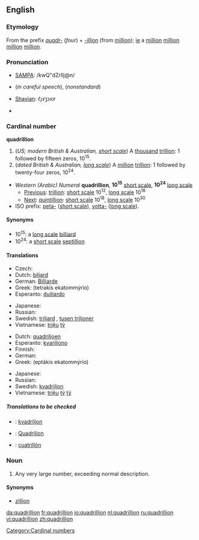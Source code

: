 {{see|Quadrillion}}
==English==
{{wikipedia|long and short scales}}

===Etymology===
From the prefix ''[[quadr-]]'' (''four'') + ''[[-illion]]'' (from [[million]]); [[ie]] a [[million]] [[million]] [[million]] [[million]].

===Pronunciation===
*[[w:SAMPA|SAMPA]]: /kwQ"dZrIlj@n/
*{{IPA|/kwɒˈdɹɪljən/}} (''in careful speech''), {{IPAchar|/kwɒˈʤɹɪljən/}} (''nonstandard'')
*[[w:Image:Shavian alphabet|Shavian]]: &#x10452;&#x10462;&#x1046d;&#x10461;&#x1046e;&#x10466;&#x10464;&#x1047e;
* {{audio|en-us-quadrillion.ogg|Audio (US)}}
*:{{rhymes|ɪljən}}

===Cardinal number===
'''quadrillion'''

# (''US; modern British & Australian, [[w:Long and short scales|short scale]]'') A [[thousand]] [[trillion]]: 1 followed by fifteen zeros, 10<sup>15</sup>.
# (''dated British & Australian, [[w:Long and short scales|long scale]]'') A [[million]] [[trillion]]: 1 followed by twenty-four zeros, 10<sup>24</sup>.

*''Western (Arabic) Numeral'' '''quadrillion''', '''10<sup>15</sup>''' [[w:Long and short scales|short scale]], '''10<sup>24</sup>''' [[w:Long and short scales|long scale]]
**[[Previous]]: [[trillion]]: [[w:Long and short scales|short scale]] 10<sup>12</sup>, [[w:Long and short scales|long scale]] 10<sup>18</sup>
**[[Next]]: [[quintillion]]: [[w:Long and short scales|short scale]] 10<sup>18</sup>, [[w:Long and short scales|long scale]] 10<sup>30</sup>
*ISO prefix: [[peta-]] ([[w:Long and short scales|short scale]]), [[yotta-]] ([[w:Long and short scales|long scale]]).

====Synonyms====
*10<sup>15</sup>: a [[w:Long and short scales|long scale]] [[billiard]]
*10<sup>24</sup>: a [[w:Long and short scales|short scale]] [[septillion]]

====Translations====
{{trans-top|a thousand trillion, 10<sup>15</sup>}}
* Czech: {{t-|cs|biliarda|f}}
* Dutch: [[biljard]]
* German: [[Billiarde]]
* Greek: {{t|el|τετράκις εκατομμύριο|n|sc=Grek}} (tetrakis ekatommýrio)
* Esperanto: [[duiliardo]]
{{trans-mid}}
* Japanese: {{t|ja|千兆|tr=senchō|sc=Jpan}}
* Russian: {{t-|ru|квадриллион|m|tr=kvadrillión|sc=Cyrl}}
* Swedish: [[triljard]] {{c}}, [[tusen triljoner]] {{c|p}}
* Vietnamese: [[triệu]] [[tỷ]]
{{trans-bottom}}

{{trans-top|a million trillion, 10<sup>24</sup>}}
* Dutch: [[quadriljoen]]
* Esperanto: [[kvariliono]]
* Finnish: {{t+|fi|kvadriljoona}}
* German: {{t+|de|Quadrillion|f}}
* Greek: {{t|el|επτάκις εκατομμύριο|n|sc=Grek}} (eptákis ekatommýrio)
{{trans-mid}}
* Japanese: {{t-|ja|一秭|tr=isshi|sc=Jpan}}
* Russian: {{t-|ru|септиллион|m|tr=septillión|sc=Cyrl}}
* Swedish: [[kvadriljon]] {{c}}
* Vietnamese: [[triệu]] [[tỷ]] [[tỷ]]
{{trans-bottom}}

=====Translations to be checked=====
{{checktrans}}
*{{ttbc|Estonian}}: [[kvadriljon]]
*{{ttbc|Romanian}}: [[Quadrilion]] {{n}}
*{{ttbc|Spanish}}: [[cuatrillón]]

===Noun===
{{en-noun}}

# {{context|figurative|slang}} Any very large number, exceeding normal description.

====Synonyms====
*[[zillion]]

[[Category:Cardinal numbers]]

[[da:quadrillion]]
[[fr:quadrillion]]
[[io:quadrillion]]
[[nl:quadrillion]]
[[ru:quadrillion]]
[[vi:quadrillion]]
[[zh:quadrillion]]